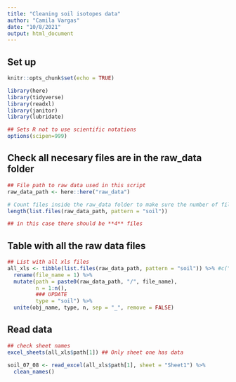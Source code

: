 ```yaml
---
title: "Cleaning soil isotopes data"
author: "Camila Vargas"
date: "10/8/2021"
output: html_document
---
```


## Set up

```r
knitr::opts_chunk$set(echo = TRUE)

library(here)
library(tidyverse)
library(readxl)
library(janitor)
library(lubridate)

## Sets R not to use scientific notations
options(scipen=999) 

```


## Check all necesary files are in the raw_data folder

```r
## File path to raw data used in this script
raw_data_path <- here::here("raw_data")

# Count files inside the raw_data folder to make sure the number of files downloaded is what is expected.
length(list.files(raw_data_path, pattern = "soil"))

## in this case there should be **4** files
```


## Table with all the raw data files
```r

## List with all xls files
all_xls <- tibble(list.files(raw_data_path, pattern = "soil")) %>% #c("xls", "xlsx")
  rename(file_name = 1) %>% 
  mutate(path = paste0(raw_data_path, "/", file_name),
         n = 1:n(),
         ### UPDATE
         type = "soil") %>% 
  unite(obj_name, type, n, sep = "_", remove = FALSE)

```


## Read data


```r
## check sheet names
excel_sheets(all_xls$path[1]) ## Only sheet one has data

soil_07_08 <- read_excel(all_xls$path[1], sheet = "Sheet1") %>% 
  clean_names()

```



